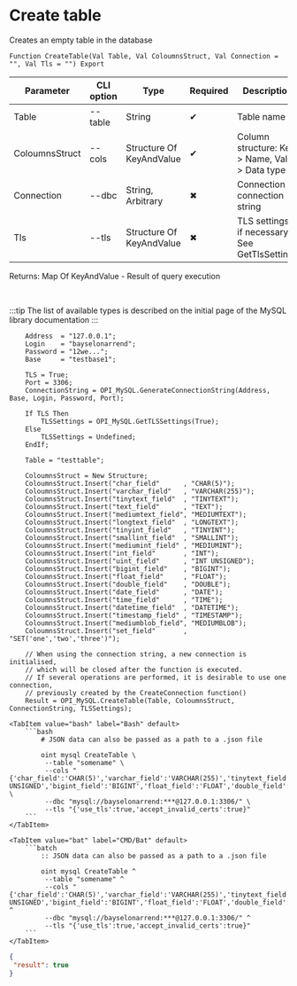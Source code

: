 ﻿---
sidebar_position: 3
description: Create table and other functions to work with MySQL in the Open Integration Package, a free open-source integration library for 1C:Enterprise 8, OneScript and CLI
keywords: [1C, 1С, 1С:Enterprise, 1С:Enterprise 8.3, API, Integration, Services, Exchange, OneScript, CLI, MySQL]
---


# Create table
 Creates an empty table in the database



`Function CreateTable(Val Table, Val ColoumnsStruct, Val Connection = "", Val Tls = "") Export`

  | Parameter | CLI option | Type | Required | Description |
  |-|-|-|-|-|
  | Table | --table | String | &#x2714; | Table name |
  | ColoumnsStruct | --cols | Structure Of KeyAndValue | &#x2714; | Column structure: Key > Name, Value > Data type |
  | Connection | --dbc | String, Arbitrary | &#x2716; | Connection or connection string |
  | Tls | --tls | Structure Of KeyAndValue | &#x2716; | TLS settings, if necessary. See GetTlsSettings |

  
  Returns:  Map Of KeyAndValue - Result of query execution

<br/>

:::tip
The list of available types is described on the initial page of the MySQL library documentation
:::
<br/>


```bsl title="1C:Enterprise/OneScript code example"
    Address  = "127.0.0.1";
    Login    = "bayselonarrend";
    Password = "12we...";
    Base     = "testbase1";

    TLS = True;
    Port = 3306;
    ConnectionString = OPI_MySQL.GenerateConnectionString(Address, Base, Login, Password, Port);

    If TLS Then
        TLSSettings = OPI_MySQL.GetTLSSettings(True);
    Else
        TLSSettings = Undefined;
    EndIf;

    Table = "testtable";

    ColoumnsStruct = New Structure;
    ColoumnsStruct.Insert("char_field"      , "CHAR(5)");
    ColoumnsStruct.Insert("varchar_field"   , "VARCHAR(255)");
    ColoumnsStruct.Insert("tinytext_field"  , "TINYTEXT");
    ColoumnsStruct.Insert("text_field"      , "TEXT");
    ColoumnsStruct.Insert("mediumtext_field", "MEDIUMTEXT");
    ColoumnsStruct.Insert("longtext_field"  , "LONGTEXT");
    ColoumnsStruct.Insert("tinyint_field"   , "TINYINT");
    ColoumnsStruct.Insert("smallint_field"  , "SMALLINT");
    ColoumnsStruct.Insert("mediumint_field" , "MEDIUMINT");
    ColoumnsStruct.Insert("int_field"       , "INT");
    ColoumnsStruct.Insert("uint_field"      , "INT UNSIGNED");
    ColoumnsStruct.Insert("bigint_field"    , "BIGINT");
    ColoumnsStruct.Insert("float_field"     , "FLOAT");
    ColoumnsStruct.Insert("double_field"    , "DOUBLE");
    ColoumnsStruct.Insert("date_field"      , "DATE");
    ColoumnsStruct.Insert("time_field"      , "TIME");
    ColoumnsStruct.Insert("datetime_field"  , "DATETIME");
    ColoumnsStruct.Insert("timestamp_field" , "TIMESTAMP");
    ColoumnsStruct.Insert("mediumblob_field", "MEDIUMBLOB");
    ColoumnsStruct.Insert("set_field"       , "SET('one','two','three')");

    // When using the connection string, a new connection is initialised,
    // which will be closed after the function is executed.
    // If several operations are performed, it is desirable to use one connection,
    // previously created by the CreateConnection function()
    Result = OPI_MySQL.CreateTable(Table, ColoumnsStruct, ConnectionString, TLSSettings);
```
 

 <Tabs>
  
    <TabItem value="bash" label="Bash" default>
        ```bash
            # JSON data can also be passed as a path to a .json file
            
            oint mysql CreateTable \
             --table "somename" \
             --cols "{'char_field':'CHAR(5)','varchar_field':'VARCHAR(255)','tinytext_field':'TINYTEXT','text_field':'TEXT','mediumtext_field':'MEDIUMTEXT','longtext_field':'LONGTEXT','tinyint_field':'TINYINT','smallint_field':'SMALLINT','mediumint_field':'MEDIUMINT','int_field':'INT','uint_field':'INT UNSIGNED','bigint_field':'BIGINT','float_field':'FLOAT','double_field':'DOUBLE','date_field':'DATE','time_field':'TIME','datetime_field':'DATETIME','timestamp_field':'TIMESTAMP','mediumblob_field':'MEDIUMBLOB','set_field':'SET(\u0027one\u0027,\u0027two\u0027,\u0027three\u0027)','wtf_field':'WTF'}" \
             --dbc "mysql://bayselonarrend:***@127.0.0.1:3306/" \
             --tls "{'use_tls':true,'accept_invalid_certs':true}"
        ```
    </TabItem>
  
    <TabItem value="bat" label="CMD/Bat" default>
        ```batch
            :: JSON data can also be passed as a path to a .json file
            
            oint mysql CreateTable ^
             --table "somename" ^
             --cols "{'char_field':'CHAR(5)','varchar_field':'VARCHAR(255)','tinytext_field':'TINYTEXT','text_field':'TEXT','mediumtext_field':'MEDIUMTEXT','longtext_field':'LONGTEXT','tinyint_field':'TINYINT','smallint_field':'SMALLINT','mediumint_field':'MEDIUMINT','int_field':'INT','uint_field':'INT UNSIGNED','bigint_field':'BIGINT','float_field':'FLOAT','double_field':'DOUBLE','date_field':'DATE','time_field':'TIME','datetime_field':'DATETIME','timestamp_field':'TIMESTAMP','mediumblob_field':'MEDIUMBLOB','set_field':'SET(\u0027one\u0027,\u0027two\u0027,\u0027three\u0027)','wtf_field':'WTF'}" ^
             --dbc "mysql://bayselonarrend:***@127.0.0.1:3306/" ^
             --tls "{'use_tls':true,'accept_invalid_certs':true}"
        ```
    </TabItem>
</Tabs>


```json title="Result"
{
 "result": true
}
```
